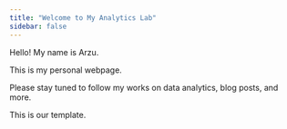 ```yaml
---
title: "Welcome to My Analytics Lab"
sidebar: false 
---
```


Hello! My name is Arzu.

This is my personal webpage.

Please stay tuned to follow my works on data analytics, blog posts, and more.

This is our template.
